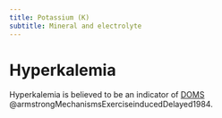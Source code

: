 ```yaml
---
title: Potassium (K)
subtitle: Mineral and electrolyte
---
```




# Hyperkalemia {#hyperkalemia}

Hyperkalemia is believed to be an indicator of [DOMS]({{< var ref-delayed-onset-muscle-soreness.path >}}) @armstrongMechanismsExerciseinducedDelayed1984.